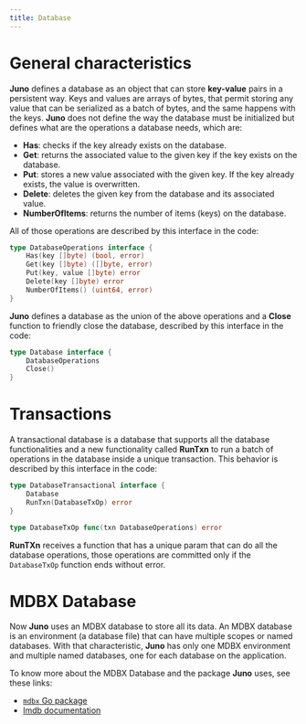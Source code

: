 ```yaml
---
title: Database
---
```


# General characteristics

**Juno** defines a database as an object that can store **key-value** pairs in a persistent way. Keys and values are
arrays of bytes, that permit storing any value that can be serialized as a batch of bytes, and the same happens with the
keys. **Juno** does not define the way the database must be initialized but defines what are the operations a database
needs, which are:

- **Has**: checks if the key already exists on the database.
- **Get**: returns the associated value to the given key if the key exists on the database.
- **Put**: stores a new value associated with the given key. If the key already exists, the value is overwritten.
- **Delete**: deletes the given key from the database and its associated value.
- **NumberOfItems**: returns the number of items (keys) on the database.

All of those operations are described by this interface in the code:

```go
type DatabaseOperations interface {
	Has(key []byte) (bool, error)
	Get(key []byte) ([]byte, error)
	Put(key, value []byte) error
	Delete(key []byte) error
	NumberOfItems() (uint64, error)
}
```

**Juno** defines a database as the union of the above operations and a **Close** function to friendly close the database,
described by this interface in the code:

```go
type Database interface {
	DatabaseOperations
	Close()
}
```

# Transactions

A transactional database is a database that supports all the database functionalities and a new functionality called
**RunTxn** to run a batch of operations in the database inside a unique transaction. This behavior is described by
this interface in the code:

```go
type DatabaseTransactional interface {
	Database
	RunTxn(DatabaseTxOp) error
}

type DatabaseTxOp func(txn DatabaseOperations) error
```

**RunTXn** receives a function that has a unique param that can do all the database operations, those operations are
committed only if the `DatabaseTxOp` function ends without error.

# MDBX Database

Now **Juno** uses an MDBX database to store all its data. An MDBX database is an environment (a database file) that can
have multiple scopes or named databases. With that characteristic, **Juno** has only one MDBX environment and multiple
named databases, one for each database on the application.

To know more about the MDBX Database and the package **Juno** uses, see these links:

- [`mdbx` Go package](https://pkg.go.dev/github.com/torquem-ch/mdbx-go/mdbx)
- [lmdb documentation](http://www.lmdb.tech/doc/)
